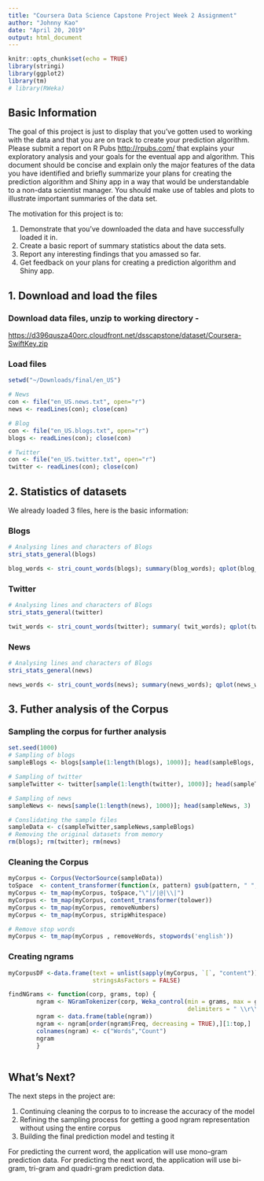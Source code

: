 ```yaml
---
title: "Coursera Data Science Capstone Project Week 2 Assignment"
author: "Johnny Kao"
date: "April 20, 2019"
output: html_document
---
```


```r

knitr::opts_chunk$set(echo = TRUE)
library(stringi)
library(ggplot2)
library(tm)
# library(RWeka)
```

## Basic Information

The goal of this project is just to display that you've gotten used to working with the data and that you are on track to create your prediction algorithm. Please submit a report on R Pubs <http://rpubs.com/> that explains your exploratory analysis and your goals for the eventual app and algorithm. This document should be concise and explain only the major features of the data you have identified and briefly summarize your plans for creating the prediction algorithm and Shiny app in a way that would be understandable to a non-data scientist manager. You should make use of tables and plots to illustrate important summaries of the data set.

The motivation for this project is to:

1. Demonstrate that you've downloaded the data and have successfully loaded it in.
2. Create a basic report of summary statistics about the data sets.
3. Report any interesting findings that you amassed so far.
4. Get feedback on your plans for creating a prediction algorithm and Shiny app.

## 1. Download and load the files

### Download data files, unzip to working directory -
<https://d396qusza40orc.cloudfront.net/dsscapstone/dataset/Coursera-SwiftKey.zip>

### Load files
```r
setwd("~/Downloads/final/en_US")

# News
con <- file("en_US.news.txt", open="r")
news <- readLines(con); close(con)

# Blog
con <- file("en_US.blogs.txt", open="r")
blogs <- readLines(con); close(con) 

# Twitter
con <- file("en_US.twitter.txt", open="r")
twitter <- readLines(con); close(con)
```

## 2. Statistics of datasets

We already loaded 3 files, here is the basic information:

### Blogs

```r
# Analysing lines and characters of Blogs
stri_stats_general(blogs)
```

```r
blog_words <- stri_count_words(blogs); summary(blog_words); qplot(blog_words, bins = 50)
```

### Twitter

```r
# Analysing lines and characters of Blogs
stri_stats_general(twitter)
```

```r
twit_words <- stri_count_words(twitter); summary( twit_words); qplot(twit_words, bins = 50)
```

### News

```r
# Analysing lines and characters of Blogs
stri_stats_general(news)
```

```r
news_words <- stri_count_words(news); summary(news_words); qplot(news_words, bins = 50)
```

## 3. Futher analysis of the Corpus

### Sampling the corpus for further analysis
```r
set.seed(1000)
# Sampling of blogs
sampleBlogs <- blogs[sample(1:length(blogs), 1000)]; head(sampleBlogs, 3)

# Sampling of twitter
sampleTwitter <- twitter[sample(1:length(twitter), 1000)]; head(sampleTwitter,3)

# Sampling of news
sampleNews <- news[sample(1:length(news), 1000)]; head(sampleNews, 3)

# Conslidating the sample files
sampleData <- c(sampleTwitter,sampleNews,sampleBlogs)
# Removing the original datasets from memory
rm(blogs); rm(twitter); rm(news)
```

### Cleaning the Corpus
```r

myCorpus <- Corpus(VectorSource(sampleData))
toSpace  <- content_transformer(function(x, pattern) gsub(pattern, " ", x))
myCorpus <- tm_map(myCorpus, toSpace,"\"|/|@|\\|")
myCorpus <- tm_map(myCorpus, content_transformer(tolower))
myCorpus <- tm_map(myCorpus, removeNumbers)
myCorpus <- tm_map(myCorpus, stripWhitespace)

# Remove stop words
myCorpus <- tm_map(myCorpus , removeWords, stopwords('english'))

```

### Creating ngrams
```r

myCorpusDF <-data.frame(text = unlist(sapply(myCorpus, `[`, "content")), 
                        stringsAsFactors = FALSE)

findNGrams <- function(corp, grams, top) {
        ngram <- NGramTokenizer(corp, Weka_control(min = grams, max = grams,
                                                   delimiters = " \\r\\n\\t.,;:\"()?!"))
        ngram <- data.frame(table(ngram))
        ngram <- ngram[order(ngram$Freq, decreasing = TRUE),][1:top,]
        colnames(ngram) <- c("Words","Count")
        ngram
        }



```



## What's Next?

The next steps in the project are:

1. Continuing cleaning the corpus to to increase the accuracy of the model
2. Refining the sampling process for getting a good ngram representation without using the entire corpus
3. Building the final prediction model and testing it

For predicting the current word, the application will use mono-gram prediction data. For predicting the next word, the application will use bi-gram, tri-gram and quadri-gram prediction data.
